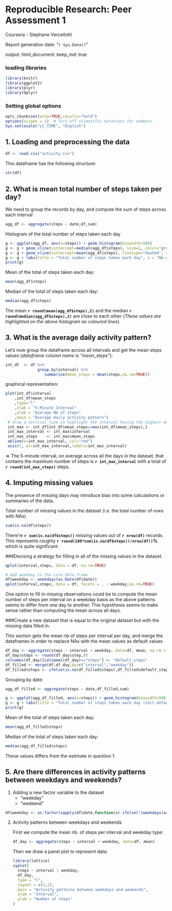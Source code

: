 Reproducible Research: Peer Assessment 1
========================================
Coursera - Stephane Vercellotti

Report generation date: "`r Sys.Date()`"

output: 
  html_document:
    keep_md: true
    
    
### loading libraries
```r
library(knitr)
library(ggplot2)
library(plyr)
library(dplyr)
```

### Setting global options
```r
opts_chunk$set(echo=TRUE,results="hold")
options(scipen = 1)  # Turn off scientific notations for numbers
Sys.setlocale("LC_TIME", "English") 
```


## 1. Loading and preprocessing the data

```r
df <- read.csv("activity.csv")
```
This dataframe has the following structure:
```r
str(df)
```



## 2. What is mean total number of steps taken per day?

We need to group the records by day, and compute the sum of steps across each interval
```r
agg_df <- aggregate(steps ~ date,df,sum)
```

Histogram of the total number of steps taken each day

```r
g <- ggplot(agg_df, aes(x=steps)) + geom_histogram(binwidth=500)
g <- g + geom_vline(xintercept=median(agg_df$steps), size=2, color="green",labels="Median")
g <- g + geom_vline(xintercept=mean(agg_df$steps), linetype="dashed", size=1, color="red",labels="Mean")
g <- g + labs(title = "Total number of steps taken each day", x = "Nb of steps", y = "Frequency")
print(g)
```

Mean of the total of steps taken each day:
```r
mean(agg_df$steps)
```

Median of the total of steps taken each day:
```r
median(agg_df$steps)
```



The mean **`r round(mean(agg_df$steps),2)`** and the median **`r round(median(agg_df$steps),2)`** are close to each other (*These values are highlighted on the above histogram as coloured lines*).



## 3. What is the average daily activity pattern?

Let's now group the dataframe across all intervals and get the mean steps values (*dataframe column name is "mean_steps"*):
```r
int_df  <- df %>% 
              group_by(interval) %>% 
                 summarise(mean_steps = mean(steps,na.rm=TRUE))
```

graphical representation:
```r
plot(int_df$interval 
    ,int_df$mean_steps
    ,type="l"
    ,xlab = "5-Minute Interval"
    ,ylab = "Average Nb of steps"
    ,main = "Average daily activity pattern")
 # draw a vertical line to highlight the interval having the highest mean nb of steps
 int_max <- int_df[int_df$mean_steps==max(int_df$mean_steps),]
 int_max_interval <- int_max$interval
 int_max_steps    <- int_max$mean_steps
 abline(v=int_max_interval, col="red")
 axis(1, at=int_max_interval,labels=int_max_interval)
```


=> The 5-minute interval, on average across all the days in the dataset, that contains the maximum number of steps is **`r int_max_interval`** with a total of **`r round(int_max_steps)`** steps.



## 4. Imputing missing values

The presence of missing days may introduce bias into some calculations or summaries of the data.

Total number of missing values in the dataset (i.e. the total number of rows with NAs)

```r
sum(is.na(df$steps))
```

There're **`r sum(is.na(df$steps))`** missing values out of **`r nrow(df)`** records. This represents roughly 
**`r round(100*sum(is.na(df$steps))/nrow(df))`%** which is quite significant.


###Devising a strategy for filling in all of the missing values in the dataset. 

```r
qplot(interval,steps, data = df, na.rm=TRUE)
```

```r
# Add weekday to the core data frame
df$weekday <- weekdays(as.Date(df$date))
qplot(interval,steps, data = df, facets = . ~ weekday,na.rm=TRUE)
```

One option to fill in missing observations could be to compute the mean number of steps per interval on a weekday basis as the above patterns seems to differ from one day to another. This hypothesis seems to make sense rather than computing the mean across all days. 

###Create a new dataset that is equal to the original dataset but with the missing data filled in.

This section gets the mean nb of steps per interval per day, and merge the dataframes in order
to replace NAs with the mean values as default values 
```r
df_day <- aggregate(steps ~ interval + weekday, data=df, mean, na.rm = TRUE)
df_day$steps <- round(df_day$step,0)
colnames(df_day)[colnames(df_day)=="steps"] <- "default_steps"
df_filled <- merge(df,df_day,by=c("interval","weekday"))
df_filled$steps <- ifelse(is.na(df_filled$steps),df_filled$default_steps, df_filled$steps)
```

Grouping by date:
```r
agg_df_filled <- aggregate(steps ~ date,df_filled,sum)
```

```r
g <- ggplot(agg_df_filled, aes(x=steps)) + geom_histogram(binwidth=500)
g <- g + labs(title = "Total number of steps taken each day (incl.default missing values)", x = "Nb of steps", y ="Frequency")
print(g)
```

Mean of the total of steps taken each day:
```r
mean(agg_df_filled$steps)
```

Median of the total of steps taken each day:
```r
median(agg_df_filled$steps)
```

These values differs from the estimate in question 1.  




## 5. Are there differences in activity patterns between weekdays and weekends?

1. Adding a new factor variable to the dataset
   - "weekday" 
   - "weekend"
   
```r
df$weekday <- as.factor(sapply(df$date,function(x) ifelse(!(weekdays(as.Date(x)) %in% c('Saturday','Sunday')),"weekday","weekend")))
```

2. Activity patterns between weekdays and weekends

   First we compute the mean nb. of steps per interval and weekday type:
```r
df_day <- aggregate(steps ~ interval + weekday, data=df, mean)
```

   Then we draw a panel plot to represent data:
```r
library(lattice)
xyplot(
  steps ~ interval | weekday,
  df_day,
  type = "l",
  layout = c(1,2),
  main = "Activity patterns between weekdays and weekends",
  xlab = "Interval",
  ylab = "Number of steps"
)
```   
   
   
